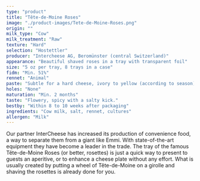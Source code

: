 ```yaml
---
type: "product"
title: "Tête-de-Moine Roses"
image: "./product-images/Tete-de-Moine-Roses.png"
origin: ""
milk_type: "Cow"
milk_treatment: "Raw"
texture: "Hard"
selection: "Hostettler"
producer: "Intercheese AG, Beromünster (central Switzerland)"
appearance: "Beautiful shaved roses in a tray with transparent foil"
size: "5 oz per tray, 8 trays in a case"
fidm: "Min. 51%"
rennet: "Animal"
paste: "Subtle for a hard cheese, ivory to yellow (according to season)"
holes: "None"
maturation: "Min. 2 months"
taste: "Flowery, spicy with a salty kick."
bestby: "Within 8 to 10 weeks after packaging"
ingredients: "Cow milk, salt, rennet, cultures"
allergen: "Milk"
---
```


Our partner InterCheese has increased its production of convenience food, a way to separate them from a giant like Emmi. With state-of-the-art equipment they have become a leader in the trade. The tray of the famous Tête-de-Moine Roses (or better, rosettes) is just a quick way to present to guests an aperitive, or to enhance a cheese plate without any effort. What is usually created by putting a wheel of Tête-de-Moine on a girolle and shaving the rosettes is already done for you.